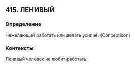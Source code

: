 ## 415. ЛЕНИВЫЙ
### Определение
Нежелающий работать или делать усилие. (Concepticon)

### Контексты
Ленивый человек не любит работать.

